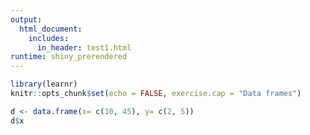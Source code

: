 ```yaml
---
output: 
  html_document:
    includes:
      in_header: test1.html
runtime: shiny_prerendered
---
```


```r
library(learnr)
knitr::opts_chunk$set(echo = FALSE, exercise.cap = "Data frames")
```


```r
d <- data.frame(x= c(10, 45), y= c(2, 5))
d$x
```

<div data-iframe-height></div>